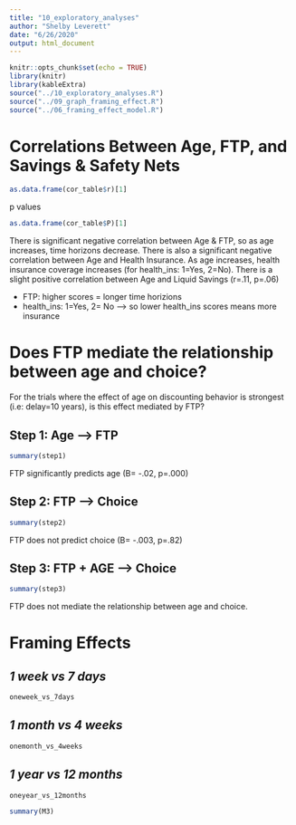 ```yaml
---
title: "10_exploratory_analyses"
author: "Shelby Leverett"
date: "6/26/2020"
output: html_document
---
```


```r
knitr::opts_chunk$set(echo = TRUE)
library(knitr)
library(kableExtra)
source("../10_exploratory_analyses.R")
source("../09_graph_framing_effect.R")
source("../06_framing_effect_model.R")
```

# Correlations Between Age, FTP, and Savings & Safety Nets

```r
as.data.frame(cor_table$r)[1]
```
p values
```r
as.data.frame(cor_table$P)[1]
```
There is significant negative correlation between Age & FTP, so as age increases, time horizons decrease. 
There is also a significant negative correlation between Age and Health Insurance. As age increases, health insurance coverage increases (for health_ins: 1=Yes, 2=No).
There is a slight positive correlation between Age and Liquid Savings (r=.11, p=.06)

- FTP: higher scores = longer time horizions
- health_ins: 1=Yes, 2= No --> so lower health_ins scores means more insurance

# Does FTP mediate the relationship between age and choice?

For the trials where the effect of age  on discounting behavior is strongest (i.e: delay=10 years), is this effect mediated by FTP?

## Step 1: Age --> FTP

```r
summary(step1)
```
FTP significantly predicts age (B= -.02, p=.000)

## Step 2: FTP --> Choice
```r
summary(step2)
```
FTP does not predict choice (B= -.003, p=.82)

## Step 3: FTP + AGE --> Choice
```r
summary(step3)
```

FTP does not mediate the relationship between age and choice.

# Framing Effects

## *1 week vs 7 days*

```r
oneweek_vs_7days
```

## *1 month vs 4 weeks*

```r
onemonth_vs_4weeks
```

## *1 year vs 12 months*

```r
oneyear_vs_12months
```

```r
summary(M3)
```